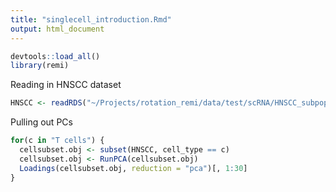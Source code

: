 ```yaml
---
title: "singlecell_introduction.Rmd"
output: html_document
---
```


```r
devtools::load_all()
library(remi)

```

Reading in HNSCC dataset
```r
HNSCC <- readRDS("~/Projects/rotation_remi/data/test/scRNA/HNSCC_subpopulationclusters.rds")
```

Pulling out PCs
```r
for(c in "T cells") {
  cellsubset.obj <- subset(HNSCC, cell_type == c)
  cellsubset.obj <- RunPCA(cellsubset.obj)
  Loadings(cellsubset.obj, reduction = "pca")[, 1:30]
}
```

